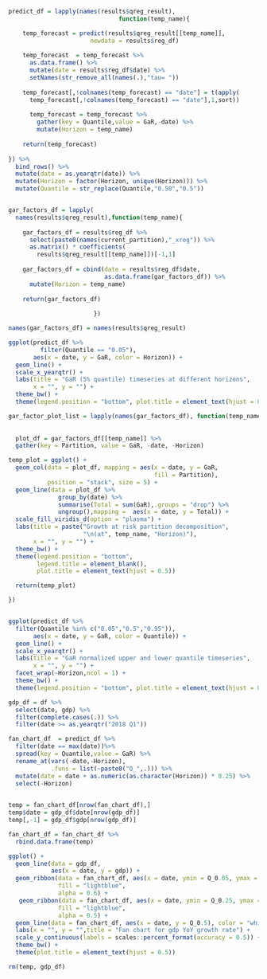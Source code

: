 

```r


predict_df = lapply(names(results$qreg_result),
                               function(temp_name){

    temp_forecast = predict(results$qreg_result[[temp_name]],
                       newdata = results$reg_df)
    
    temp_forecast  = temp_forecast %>% 
      as.data.frame() %>% 
      mutate(date = results$reg_df$date) %>% 
      setNames(str_remove_all(names(.),"tau= "))
    
    temp_forecast[,!colnames(temp_forecast) == "date"] = t(apply(
      temp_forecast[,!colnames(temp_forecast) == "date"],1,sort))
    
      temp_forecast = temp_forecast %>% 
        gather(key = Quantile,value = GaR,-date) %>% 
        mutate(Horizon = temp_name)
    
    return(temp_forecast)
  
}) %>% 
  bind_rows() %>% 
  mutate(date = as.yearqtr(date)) %>% 
  mutate(Horizon = factor(Horizon, unique(Horizon))) %>% 
  mutate(Quantile = str_replace(Quantile,"0.50","0.5"))


gar_factors_df = lapply(
  names(results$qreg_result),function(temp_name){
    
    gar_factors_df = results$reg_df %>%
      select(paste0(names(current_partition),"_xreg")) %>%
      as.matrix() * coefficients(
        results$qreg_result[[temp_name]])[-1,1]
    
    gar_factors_df = cbind(date = results$reg_df$date,
                           as.data.frame(gar_factors_df)) %>% 
      mutate(Horizon = temp_name)
    
    return(gar_factors_df)
 
                        })

names(gar_factors_df) = names(results$qreg_result)


```


```r

ggplot(predict_df %>% 
         filter(Quantile == "0.05"),
       aes(x = date, y = GaR, color = Horizon)) + 
  geom_line() + 
  scale_x_yearqtr() + 
  labs(title = "GaR (5% quantile) timeseries at different horizons",
       x = "", y = "") + 
  theme_bw() + 
  theme(legend.position = "bottom", plot.title = element_text(hjust = 0.5))

```


```r

gar_factor_plot_list = lapply(names(gar_factors_df), function(temp_name){
  
  
  plot_df = gar_factors_df[[temp_name]] %>% 
  gather(key = Partition, value = GaR, -date, -Horizon)

temp_plot = ggplot() + 
  geom_col(data = plot_df, mapping = aes(x = date, y = GaR,
                                         fill = Partition),
           position = "stack", size = 5) +
  geom_line(data = plot_df %>%
              group_by(date) %>%
              summarise(Total = sum(GaR),.groups = "drop") %>%
              ungroup(),mapping =  aes(x = date, y = Total)) +
  scale_fill_viridis_d(option = "plasma") +
  labs(title = paste("Growth at risk partition decomposition",
                     "\n(at", temp_name, "Horizon)"),
       x = "", y = "") + 
  theme_bw() + 
  theme(legend.position = "bottom",
        legend.title = element_blank(),
        plot.title = element_text(hjust = 0.5))

  return(temp_plot)

})



```


```r

ggplot(predict_df %>% 
  filter(Quantile %in% c("0.05","0.5","0.95")),
       aes(x = date, y = GaR, color = Quantile)) + 
  geom_line() + 
  scale_x_yearqtr() + 
  labs(title = "GaR normalized upper and lower quantile timeseries",
       x = "", y = "") + 
  facet_wrap(~Horizon,ncol = 1) + 
  theme_bw() + 
  theme(legend.position = "bottom", plot.title = element_text(hjust = 0.5))

```


```r

gdp_df = df %>% 
  select(date, gdp) %>% 
  filter(complete.cases(.)) %>% 
  filter(date >= as.yearqtr("2018 Q1"))

fan_chart_df  = predict_df %>% 
  filter(date == max(date))%>% 
  spread(key = Quantile,value = GaR) %>% 
  rename_at(vars(-date,-Horizon),
            .funs = list(~paste0("Q_",.))) %>% 
  mutate(date = date + as.numeric(as.character(Horizon)) * 0.25) %>% 
  select(-Horizon)
 

temp = fan_chart_df[nrow(fan_chart_df),]
temp$date = gdp_df$date[nrow(gdp_df)]
temp[,-1] = gdp_df$gdp[nrow(gdp_df)]

fan_chart_df = fan_chart_df %>% 
  rbind.data.frame(temp)

ggplot() +
  geom_line(data = gdp_df,
            aes(x = date, y = gdp)) +
  geom_ribbon(data = fan_chart_df, aes(x = date, ymin = Q_0.05, ymax = Q_0.95),
              fill = "lightblue",
              alpha = 0.6) +
   geom_ribbon(data = fan_chart_df, aes(x = date, ymin = Q_0.25, ymax = Q_0.75),
              fill = "lightblue",
              alpha = 0.5) +
  geom_line(data = fan_chart_df, aes(x = date, y = Q_0.5), color = "white") +
  labs(x = "", y = "",title = "Fan chart for gdp YoY growth rate") +
  scale_y_continuous(labels = scales::percent_format(accuracy = 0.5)) +
  theme_bw() +
  theme(plot.title = element_text(hjust = 0.5))

rm(temp, gdp_df)

```

